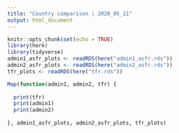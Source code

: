 ```yaml
---
title: "Country comparison | 2020_05_11"
output: html_document
---
```


<style type="text/css">
.main-container {
  max-width: 1800px;
  margin-left: auto;
  margin-right: auto;
}
</style>

```r
knitr::opts_chunk$set(echo = TRUE)
library(here)
library(tidyverse)
admin1_asfr_plots <- readRDS(here("admin1_asfr.rds"))
admin2_asfr_plots <- readRDS(here("admin2_asfr.rds"))
tfr_plots <- readRDS(here("tfr.rds"))
```

``` r

Map(function(admin1, admin2, tfr) {
  
  print(tfr)
  print(admin1)
  print(admin2)
  
}, admin1_asfr_plots, admin2_asfr_plots, tfr_plots)

```
